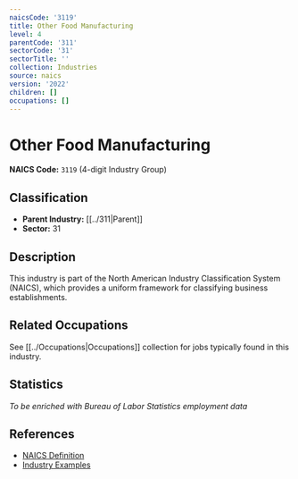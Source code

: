 ```yaml
---
naicsCode: '3119'
title: Other Food Manufacturing
level: 4
parentCode: '311'
sectorCode: '31'
sectorTitle: ''
collection: Industries
source: naics
version: '2022'
children: []
occupations: []
---
```

# Other Food Manufacturing

**NAICS Code:** `3119` (4-digit Industry Group)

## Classification

- **Parent Industry:** [[../311|Parent]]
- **Sector:** 31

## Description

This industry is part of the North American Industry Classification System (NAICS), which provides a uniform framework for classifying business establishments.

## Related Occupations

See [[../Occupations|Occupations]] collection for jobs typically found in this industry.

## Statistics

*To be enriched with Bureau of Labor Statistics employment data*

## References

- [NAICS Definition](https://www.census.gov/naics/)
- [Industry Examples](https://www.census.gov/naics/2022NAICS/)

